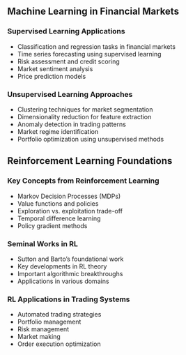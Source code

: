 ## Machine Learning in Financial Markets

### Supervised Learning Applications

- Classification and regression tasks in financial markets
- Time series forecasting using supervised learning
- Risk assessment and credit scoring
- Market sentiment analysis
- Price prediction models

### Unsupervised Learning Approaches

- Clustering techniques for market segmentation
- Dimensionality reduction for feature extraction
- Anomaly detection in trading patterns
- Market regime identification
- Portfolio optimization using unsupervised methods

## Reinforcement Learning Foundations

### Key Concepts from Reinforcement Learning

- Markov Decision Processes (MDPs)
- Value functions and policies
- Exploration vs. exploitation trade-off
- Temporal difference learning
- Policy gradient methods

### Seminal Works in RL

- Sutton and Barto's foundational work
- Key developments in RL theory
- Important algorithmic breakthroughs
- Applications in various domains

### RL Applications in Trading Systems

- Automated trading strategies
- Portfolio management
- Risk management
- Market making
- Order execution optimization
